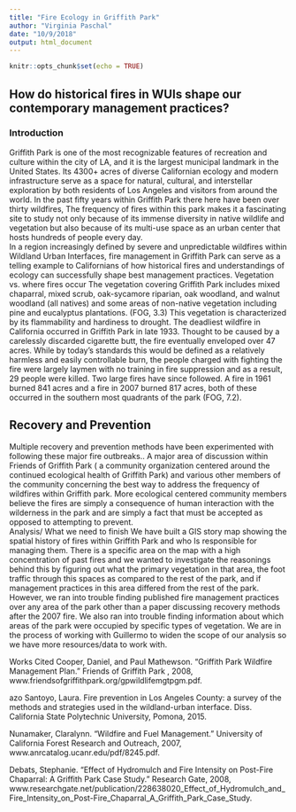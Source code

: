 ```yaml
---
title: "Fire Ecology in Griffith Park"
author: "Virginia Paschal"
date: "10/9/2018"
output: html_document
---
```


```r
knitr::opts_chunk$set(echo = TRUE)
```


## How do historical fires in WUIs shape our contemporary management practices? 

### Introduction 
Griffith Park is one of the most recognizable features of recreation and culture within the city of LA, and it is the largest municipal landmark in the United States. Its 4300+ acres of diverse Californian ecology and modern infrastructure  serve as a space for natural, cultural, and interstellar exploration by both residents of Los Angeles and visitors from around the world. In the past fifty years within Griffith Park there here have been over thirty wildfires, The frequency of fires within this park makes it a fascinating site to study not only because of its immense diversity in native wildlife and vegetation but also because of its multi-use space  as an urban center that hosts hundreds of people every day.  
In a region increasingly defined by severe and unpredictable wildfires within Wildland Urban Interfaces, fire management in Griffith Park can serve as a telling example to Californians of how historical fires and understandings of ecology can successfully shape best management practices. 
Vegetation vs. where  fires occur
The vegetation covering Griffith Park includes mixed chaparral, mixed scrub, oak-sycamore riparian, oak woodland, and walnut woodland (all natives) and some areas of non-native vegetation including pine and eucalyptus plantations. (FOG, 3.3) This vegetation is characterized by its flammability and hardiness to drought. 
The deadliest wildfire in California occurred in Griffith Park in late 1933. Thought to be caused by a carelessly discarded cigarette butt, the fire eventually enveloped over 47 acres. While by today’s standards this would be defined as a relatively harmless and easily controllable burn, the people charged with fighting the fire were largely laymen with no training in fire suppression and as a result, 29 people were killed. Two large fires have since followed.  A fire in 1961 burned 841 acres and a fire in 2007 burned 817 acres, both of these occurred in the southern most quadrants of the park (FOG, 7.2).

## Recovery and Prevention 
Multiple recovery and prevention methods have been experimented with following these major fire outbreaks.. A major area of discussion within Friends of Griffith Park ( a community organization centered around the continued ecological health of Griffith Park) and various other members of the community concerning the best way to address the frequency of wildfires within Griffith park.  More ecological centered community members believe the fires are simply a consequence of human interaction with the wilderness in the park and are simply a fact that must be accepted as opposed to attempting to prevent.  
Analysis/ What we need to finish
We have built a GIS story map showing the spatial history of fires within Griffith Park and who Is responsible for managing them. There is a specific area on the map with a high concentration of past fires and we wanted to investigate the reasonings behind this by figuring out what the primary vegetation in that area, the foot traffic through this spaces as compared to the rest of the park, and if management practices in this area differed from the rest of the park. However, we ran into trouble finding published fire management practices over any area of the park other than a paper discussing recovery methods after the 2007 fire.  We also ran into trouble finding information about which areas of the park were occupied by specific types of vegetation. We are in the process of working with Guillermo to  widen the scope of our analysis so we have more resources/data to work with. 




Works Cited
Cooper, Daniel, and Paul Mathewson. “Griffith Park Wildfire Management Plan.” Friends of Griffith Park , 2008, www.friendsofgriffithpark.org/gpwildlifemgtpgm.pdf. 

azo Santoyo, Laura. Fire prevention in Los Angeles County: a survey of the methods and strategies used in the wildland-urban interface. Diss. California State Polytechnic University, Pomona, 2015.

Nunamaker, Claralynn. “Wildfire and Fuel Management.” University of California Forest Research and Outreach, 2007, www.anrcatalog.ucanr.edu/pdf/8245.pdf. 

Debats, Stephanie. “Effect of Hydromulch and Fire Intensity on Post-Fire Chaparral: A Griffith Park Case Study.” Research Gate, 2008, www.researchgate.net/publication/228638020_Effect_of_Hydromulch_and_Fire_Intensity_on_Post-Fire_Chaparral_A_Griffith_Park_Case_Study.

